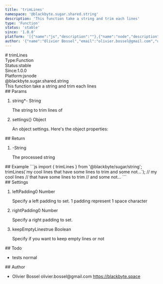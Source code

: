```yaml
---
title: 'trimLines'
namespace: '@blackbyte.sugar.shared.string'
description: 'This function take a string and trim each lines'
type: 'Function'
status: 'stable'
since: '1.0.0'
platform: '[{"name":"js","description":""},{"name":"node","description":""}]'
author: '{"name":"Olivier Bossel","email":"olivier.bossel@gmail.com","url":"https://blackbyte.space"}'
---
```

<div class="docmap -mdx">
# trimLines
<div class="docmap_metas">
<div class="docmap_type"><span class="docmap_type-label">Type:</span><span class="docmap_type-value">Function</span></div>
<div class="docmap_status"><span class="docmap_status-label">Status:</span><span class="docmap_status-value -stable">stable</span></div>
<div class="docmap_since"><span class="docmap_since-label">Since:</span><span class="docmap_since-value">1.0.0</span></div>
<div class="docmap_platform"><span class="docmap_platform-label">Platform:</span><span class="docmap_platform-value -js">js</span><span class="docmap_platform-value -node">node</span></div>
</div>
<div class="docmap_namespace">@blackbyte.sugar.shared.string</div>
<div class="docmap_description typo-lead typo-format">
This function take a string and trim each lines
</div>
<div class="docmap_params">
## Params
<ol class="docmap_list">
<li class="docmap_item">
<span class="docmap_name">string<span class="docmap_required">*</span></span><span class="docmap_default">-</span> <span class="docmap_type">String</span>
<p class="docmap_description">The string to trim lines of</p>
</li>
<li class="docmap_item">
<span class="docmap_name">settings</span><span class="docmap_default">&lcub;&rcub;</span> <span class="docmap_type">Object</span>
<p class="docmap_description">An object settings&period; Here&apos;s the object properties&colon;</p>
</li>
</ol>
</div>
<div class="docmap_return">
## Return
<ol class="docmap_list">
<li class="docmap_item">
<span class="docmap_default">-</span><span class="docmap_type">String</span>
<p class="docmap_description">The processed string</p>
</li>
</ol>
</div>
<div class="docmap_examples">
## Example
<s-code language="js" header>
```js
import { trimLines } from '@blackbyte/sugar/string';
trimLines(`my cool lines
     that have some lines to trim
and some not...`);
// my cool lines
// that have some lines to trim
// and some not...
```
</s-code>
</div>
<div class="docmap_settings">
## Settings
<ol class="docmap_list">
<li class="docmap_item">
<span class="docmap_name">leftPadding</span><span class="docmap_default">0</span> <span class="docmap_type">Number</span>
<p class="docmap_description">Specify a left padding to set. 1 padding represent 1 space character</p>
</li>
<li class="docmap_item">
<span class="docmap_name">rightPadding</span><span class="docmap_default">0</span> <span class="docmap_type">Number</span>
<p class="docmap_description">Specify a right padding to set.</p>
</li>
<li class="docmap_item">
<span class="docmap_name">keepEmptyLines</span><span class="docmap_default">true</span> <span class="docmap_type">Boolean</span>
<p class="docmap_description">Specify if you want to keep empty lines or not</p>
</li>
</ol>
</div>
<div class="docmap_todo">
## Todo
<ul class="docmap_list">
<li class="docmap_item">
<span class="docmap_description">tests</span>
<span class="docmap_priority -normal">normal</span>
</li>
</ul>
</div>
<div class="docmap_author">
## Author
<ul class="docmap_list">
<li class="docmap_item">
<span class="docmap_name">Olivier Bossel</span>
<span class="docmap_email">olivier.bossel@gmail.com</span>
<a href="https://blackbyte.space" target="_blank" class="docmap_url">https://blackbyte.space</a>
</li>
</ul>
</div>
</div>